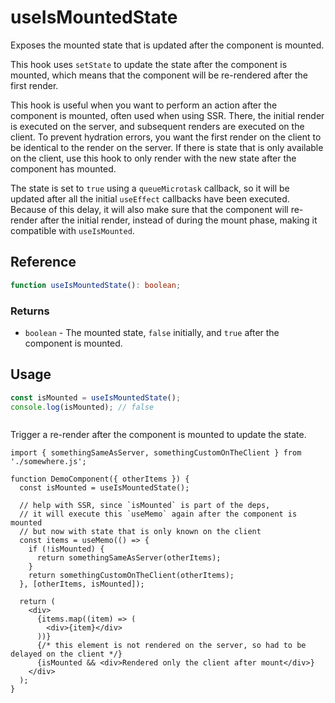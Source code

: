 
<Meta title="hooks/lifecycle/useIsMountedState" />

# useIsMountedState

Exposes the mounted state that is updated after the component is mounted.

This hook uses `setState` to update the state after the component is mounted, which means that the
component will be re-rendered after the first render.

This hook is useful when you want to perform an action after the component is mounted, often used
when using SSR. There, the initial render is executed on the server, and subsequent renders are
executed on the client. To prevent hydration errors, you want the first render on the client to be
identical to the render on the server. If there is state that is only available on the client, use
this hook to only render with the new state after the component has mounted.

The state is set to `true` using a `queueMicrotask` callback, so it will be updated after all the
initial `useEffect` callbacks have been executed. Because of this delay, it will also make sure that
the component will re-render after the initial render, instead of during the mount phase, making it
compatible with `useIsMounted`.

## Reference

```ts
function useIsMountedState(): boolean;
```

### Returns

- `boolean` - The mounted state, `false` initially, and `true` after the component is mounted.

## Usage

```ts
const isMounted = useIsMountedState();
console.log(isMounted); // false
```

```tsx

```

Trigger a re-render after the component is mounted to update the state.

```tsx
import { somethingSameAsServer, somethingCustomOnTheClient } from './somewhere.js';

function DemoComponent({ otherItems }) {
  const isMounted = useIsMountedState();

  // help with SSR, since `isMounted` is part of the deps,
  // it will execute this `useMemo` again after the component is mounted
  // but now with state that is only known on the client
  const items = useMemo(() => {
    if (!isMounted) {
      return somethingSameAsServer(otherItems);
    }
    return somethingCustomOnTheClient(otherItems);
  }, [otherItems, isMounted]);

  return (
    <div>
      {items.map((item) => (
        <div>{item}</div>
      ))}
      {/* this element is not rendered on the server, so had to be delayed on the client */}
      {isMounted && <div>Rendered only the client after mount</div>}
    </div>
  );
}
```
